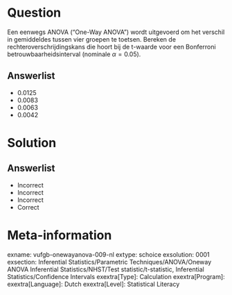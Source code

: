 Question
========

Een eenwegs ANOVA (“One-Way ANOVA”) wordt uitgevoerd om het verschil in gemiddeldes tussen vier groepen te toetsen. Bereken de rechteroverschrijdingskans die hoort bij de t-waarde voor een Bonferroni betrouwbaarheidsinterval (nominale $\alpha = 0.05$).
  
Answerlist
----------
* 0.0125
* 0.0083
* 0.0063
* 0.0042

Solution
========

Answerlist
----------
* Incorrect
* Incorrect
* Incorrect
* Correct

Meta-information
================
exname: vufgb-onewayanova-009-nl
extype: schoice
exsolution: 0001
exsection: Inferential Statistics/Parametric Techniques/ANOVA/Oneway ANOVA  Inferential Statistics/NHST/Test statistic/t-statistic, Inferential Statistics/Confidence Intervals
exextra[Type]: Calculation
exextra[Program]: 
exextra[Language]: Dutch
exextra[Level]: Statistical Literacy